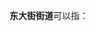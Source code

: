 '''东大街街道'''可以指：
{{PRC admin/disambig|36/03/02/001/000|41/01/04/005/000|41/05/02/001/000|61/07/02/002/000|62/06/02/001/000}}
{{disambig|cat=五字乡级行政区划-街道名消歧义}}